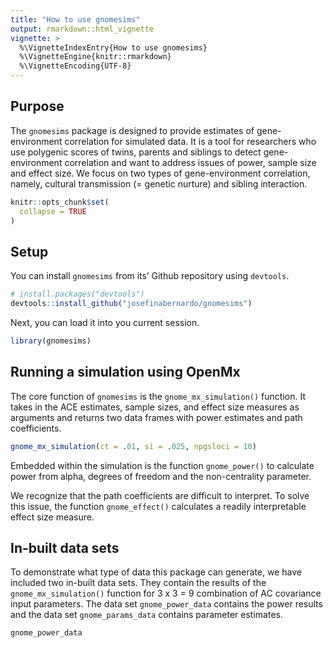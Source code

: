 ```yaml
---
title: "How to use gnomesims"
output: rmarkdown::html_vignette
vignette: >
  %\VignetteIndexEntry{How to use gnomesims}
  %\VignetteEngine{knitr::rmarkdown}
  %\VignetteEncoding{UTF-8}
---
```

## Purpose

The `gnomesims` package is designed to provide estimates of gene-environment correlation for simulated data. It is a tool for researchers who use polygenic scores of twins, parents and siblings to detect gene-environment correlation and want to address issues of power, sample size and effect size. We focus on two types of gene-environment correlation, namely, cultural transmission (= genetic nurture) and sibling interaction.

```r
knitr::opts_chunk$set(
  collapse = TRUE
)
```

## Setup

You can install `gnomesims` from its' Github repository using `devtools`.

```r
# install.packages("devtools")
devtools::install_github("josefinabernardo/gnomesims")
```

Next, you can load it into you current session.

```r
library(gnomesims)
```

## Running a simulation using OpenMx

The core function of `gnomesims` is the `gnome_mx_simulation()` function. It takes in the ACE estimates, sample sizes, and effect size measures as arguments and returns two data frames with power estimates and path coefficients.

```r
gnome_mx_simulation(ct = .01, si = .025, npgsloci = 10)
```


Embedded within the simulation is the function `gnome_power()` to calculate power from alpha, degrees of freedom and the non-centrality parameter.

We recognize that the path coefficients are difficult to interpret. To solve this issue, the function `gnome_effect()` calculates a readily interpretable effect size measure.

## In-built data sets

To demonstrate what type of data this package can generate, we have included two in-built data sets. They contain the results of the `gnome_mx_simulation()` function for 3 x 3 = 9 combination of AC covariance input parameters. The data set `gnome_power_data` contains the power results and the data set `gnome_params_data` contains parameter estimates.

```r
gnome_power_data
```
